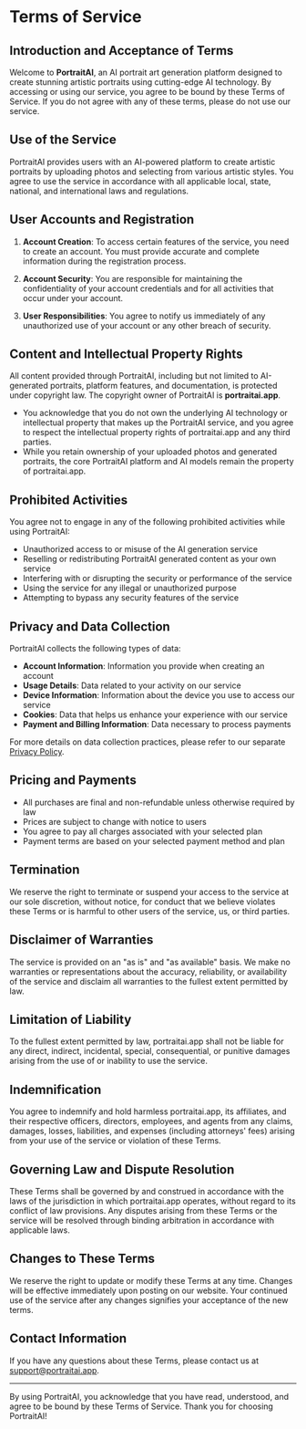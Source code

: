 # Terms of Service

## Introduction and Acceptance of Terms

Welcome to **PortraitAI**, an AI portrait art generation platform designed to create stunning artistic portraits using cutting-edge AI technology. By accessing or using our service, you agree to be bound by these Terms of Service. If you do not agree with any of these terms, please do not use our service.

## Use of the Service

PortraitAI provides users with an AI-powered platform to create artistic portraits by uploading photos and selecting from various artistic styles. You agree to use the service in accordance with all applicable local, state, national, and international laws and regulations.

## User Accounts and Registration

1. **Account Creation**: To access certain features of the service, you need to create an account. You must provide accurate and complete information during the registration process.

2. **Account Security**: You are responsible for maintaining the confidentiality of your account credentials and for all activities that occur under your account.

3. **User Responsibilities**: You agree to notify us immediately of any unauthorized use of your account or any other breach of security.

## Content and Intellectual Property Rights

All content provided through PortraitAI, including but not limited to AI-generated portraits, platform features, and documentation, is protected under copyright law. The copyright owner of PortraitAI is **portraitai.app**.

- You acknowledge that you do not own the underlying AI technology or intellectual property that makes up the PortraitAI service, and you agree to respect the intellectual property rights of portraitai.app and any third parties.
- While you retain ownership of your uploaded photos and generated portraits, the core PortraitAI platform and AI models remain the property of portraitai.app.

## Prohibited Activities

You agree not to engage in any of the following prohibited activities while using PortraitAI:

- Unauthorized access to or misuse of the AI generation service
- Reselling or redistributing PortraitAI generated content as your own service
- Interfering with or disrupting the security or performance of the service
- Using the service for any illegal or unauthorized purpose
- Attempting to bypass any security features of the service

## Privacy and Data Collection

PortraitAI collects the following types of data:

- **Account Information**: Information you provide when creating an account
- **Usage Details**: Data related to your activity on our service
- **Device Information**: Information about the device you use to access our service
- **Cookies**: Data that helps us enhance your experience with our service
- **Payment and Billing Information**: Data necessary to process payments

For more details on data collection practices, please refer to our separate [Privacy Policy](/privacy-policy).

## Pricing and Payments

- All purchases are final and non-refundable unless otherwise required by law
- Prices are subject to change with notice to users
- You agree to pay all charges associated with your selected plan
- Payment terms are based on your selected payment method and plan

## Termination

We reserve the right to terminate or suspend your access to the service at our sole discretion, without notice, for conduct that we believe violates these Terms or is harmful to other users of the service, us, or third parties.

## Disclaimer of Warranties

The service is provided on an "as is" and "as available" basis. We make no warranties or representations about the accuracy, reliability, or availability of the service and disclaim all warranties to the fullest extent permitted by law.

## Limitation of Liability

To the fullest extent permitted by law, portraitai.app shall not be liable for any direct, indirect, incidental, special, consequential, or punitive damages arising from the use of or inability to use the service.

## Indemnification

You agree to indemnify and hold harmless portraitai.app, its affiliates, and their respective officers, directors, employees, and agents from any claims, damages, losses, liabilities, and expenses (including attorneys' fees) arising from your use of the service or violation of these Terms.

## Governing Law and Dispute Resolution

These Terms shall be governed by and construed in accordance with the laws of the jurisdiction in which portraitai.app operates, without regard to its conflict of law provisions. Any disputes arising from these Terms or the service will be resolved through binding arbitration in accordance with applicable laws.

## Changes to These Terms

We reserve the right to update or modify these Terms at any time. Changes will be effective immediately upon posting on our website. Your continued use of the service after any changes signifies your acceptance of the new terms.

## Contact Information

If you have any questions about these Terms, please contact us at [support@portraitai.app](mailto:support@portraitai.app).

---

By using PortraitAI, you acknowledge that you have read, understood, and agree to be bound by these Terms of Service. Thank you for choosing PortraitAI!
